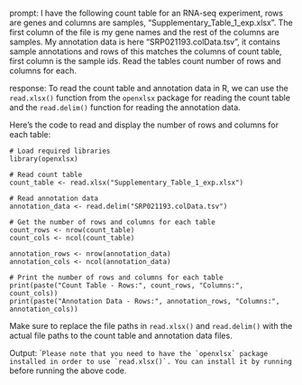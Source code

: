 prompt:
I have the following count table for an RNA-seq experiment, rows are genes and columns are samples, "Supplementary_Table_1_exp.xlsx". The first column of the file is my gene names and the rest of the columns are samples. My annotation data is here  "SRP021193.colData.tsv", it contains sample annotations and rows of this matches the columns of count table, first column is the sample ids. Read the tables count number of rows and columns for each.

response:
To read the count table and annotation data in R, we can use the `read.xlsx()` function from the `openxlsx` package for reading the count table and the `read.delim()` function for reading the annotation data. 

Here's the code to read and display the number of rows and columns for each table:

```
# Load required libraries
library(openxlsx)

# Read count table
count_table <- read.xlsx("Supplementary_Table_1_exp.xlsx")

# Read annotation data
annotation_data <- read.delim("SRP021193.colData.tsv")

# Get the number of rows and columns for each table
count_rows <- nrow(count_table)
count_cols <- ncol(count_table)

annotation_rows <- nrow(annotation_data)
annotation_cols <- ncol(annotation_data)

# Print the number of rows and columns for each table
print(paste("Count Table - Rows:", count_rows, "Columns:", count_cols))
print(paste("Annotation Data - Rows:", annotation_rows, "Columns:", annotation_cols))
```

Make sure to replace the file paths in `read.xlsx()` and `read.delim()` with the actual file paths to the count table and annotation data files.

Output:
```Please note that you need to have the `openxlsx` package installed in order to use `read.xlsx()`. You can install it by running `` before running the above code.
